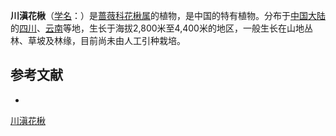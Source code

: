 {{Speciesbox
| name = 川滇花楸
| status = 
| status_system = 
| image = Sorbus vilmorinii JPG1a.jpg
| genus = Sorbus
| species = vilmorinii
| authority = Schneid.
}}

'''川滇花楸'''（[[学名|学名]]：{{lang|la|''Sorbus vilmorinii''}}）是[[蔷薇科|蔷薇科]][[花楸属|花楸属]]的植物，是中国的特有植物。分布于[[中国大陆|中国大陆]]的[[四川|四川]]、[[云南|云南]]等地，生长于海拔2,800米至4,400米的地区，一般生长在山地丛林、草坡及林缘，目前尚未由人工引种栽培。

== 参考文献 ==
<div class="references-small">
* {{cite web| url =http://www.bioinfo.cn/db05/KmzwSpecies.php?action=view&id=19318| title =川滇花楸| work =《中国高等植物数据库全库》| publisher =中国科学院微生物研究所| author =昆明植物研究所| accessdate =2009-02-25}}{{dead link|date=2017年12月 |bot=InternetArchiveBot |fix-attempted=yes }}
</div>
{{Taxonbar|from=Q1037212}}

[[Category:花楸属|川滇花楸]]


{{植物小作品}}